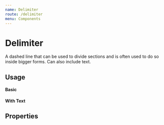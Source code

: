 ```yaml
---
name: Delimiter
route: /delimiter
menu: Components
---
```



# Delimiter

A dashed line that can be used to divide sections and is often used to do so inside bigger forms. Can also include text.

## Usage

#### Basic

<Playground>
  <Delimiter />
</Playground>

#### With Text

<Playground>
  <Delimiter text="Section Two" />
</Playground>

## Properties
<Props of={Delimiter} />
